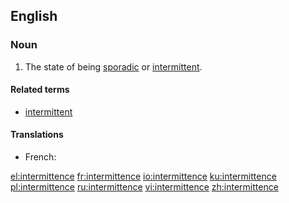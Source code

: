 ==English==

===Noun===
{{en-noun}}

# The state of being [[sporadic]] or [[intermittent]].

====Related terms====
* [[intermittent]]

====Translations====
{{trans-top|state of being intermittent}}
* French: {{t|fr|inermittence|f}}
{{trans-mid}}
{{trans-bottom}}

[[el:intermittence]]
[[fr:intermittence]]
[[io:intermittence]]
[[ku:intermittence]]
[[pl:intermittence]]
[[ru:intermittence]]
[[vi:intermittence]]
[[zh:intermittence]]